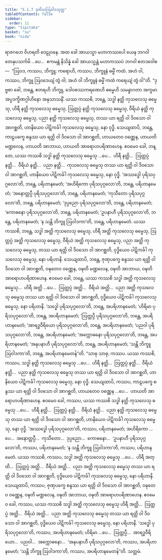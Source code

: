 ```yaml
---
title: "5.1.7 ဒုတိယဩဝါဒသုတ္တ"
tableOfContents: false
sidebar:
  order: 11
type: "tipitaka"
basket: "su"
book: "nida"
---
```



<DynamicBreadcrumb />

<Division number="150" book="nida">

<Paragraph number="940" book="nida">
ရာဇဂဟေ ဝိဟရတိ ဝေဠုဝနေ. အထ ခေါ အာယသ္မာ မဟာကဿပေါ ယေန ဘဂဝါ တေနုပသင်္ကမိ …ပေ…  ဧကမန္တံ နိသိန္နံ ခေါ အာယသ္မန္တံ မဟာကဿပံ ဘဂဝါ ဧတဒဝေါစ—  “ဩဝဒ, ကဿပ, ဘိက္ခူ; ကရောဟိ, ကဿပ, ဘိက္ခူနံ ဓမ္မိံ ကထံ. အဟံ ဝါ, ကဿပ, ဘိက္ခူ ဩဝဒေယျံ တွံ ဝါ; အဟံ ဝါ ဘိက္ခူနံ ဓမ္မိံ ကထံ ကရေယျံ တွံ ဝါ”တိ.
</Paragraph>

<Paragraph number="941" book="nida">
“ဒုဗ္ဗစာ ခေါ, ဘန္တေ, ဧတရဟိ ဘိက္ခူ, ဒေါဝစဿကရဏေဟိ ဓမ္မေဟိ သမန္နာဂတာ အက္ခမာ အပ္ပဒက္ခိဏဂ္ဂါဟိနော အနုသာသနိံ. ယဿ ကဿစိ, ဘန္တေ, သဒ္ဓါ နတ္ထိ ကုသလေသု ဓမ္မေသု, ဟိရီ နတ္ထိ ကုသလေသု ဓမ္မေသု, ဩတ္တပ္ပံ နတ္ထိ ကုသလေသု ဓမ္မေသု, ဝီရိယံ နတ္ထိ ကုသလေသု ဓမ္မေသု, ပညာ နတ္ထိ ကုသလေသု ဓမ္မေသု, တဿ ယာ ရတ္တိ ဝါ ဒိဝသော ဝါ အာဂစ္ဆတိ, ဟာနိယေဝ ပါဋိကင်္ခါ ကုသလေသု ဓမ္မေသု, နော ဝုဒ္ဓိ.
</Paragraph>

<Paragraph number="942" book="nida">
သေယျထာပိ, ဘန္တေ, ကာဠပက္ခေ စန္ဒဿ ယာ ရတ္တိ ဝါ ဒိဝသော ဝါ အာဂစ္ဆတိ, ဟာယတေဝ ဝဏ္ဏေန, ဟာယတိ မဏ္ဍလေန, ဟာယတိ အာဘာယ, ဟာယတိ အာရောဟပရိဏာဟေန. ဧဝမေဝ ခေါ, ဘန္တေ, ယဿ ကဿစိ သဒ္ဓါ နတ္ထိ ကုသလေသု ဓမ္မေသု …ပေ…  ဟိရီ နတ္ထိ…  ဩတ္တပ္ပံ နတ္ထိ…  ဝီရိယံ နတ္ထိ…  ပညာ နတ္ထိ…  ကုသလေသု ဓမ္မေသု တဿ ယာ ရတ္တိ ဝါ ဒိဝသော ဝါ အာဂစ္ဆတိ, ဟာနိယေဝ ပါဋိကင်္ခါ ကုသလေသု ဓမ္မေသု, နော ဝုဒ္ဓိ.
</Paragraph>

<Paragraph number="943" book="nida">
‘အဿဒ္ဓေါ ပုရိသပုဂ္ဂလော’တိ, ဘန္တေ, ပရိဟာနမေတံ; ‘အဟိရိကော ပုရိသပုဂ္ဂလော’တိ, ဘန္တေ, ပရိဟာနမေတံ; ‘အနောတ္တပ္ပီ ပုရိသပုဂ္ဂလော’တိ, ဘန္တေ, ပရိဟာနမေတံ; ‘ကုသီတော ပုရိသပုဂ္ဂလော’တိ, ဘန္တေ, ပရိဟာနမေတံ; ‘ဒုပ္ပညော ပုရိသပုဂ္ဂလော’တိ, ဘန္တေ, ပရိဟာနမေတံ; ‘ကောဓနော ပုရိသပုဂ္ဂလော’တိ, ဘန္တေ, ပရိဟာနမေတံ; ‘ဥပနာဟီ ပုရိသပုဂ္ဂလော’တိ, ဘန္တေ, ပရိဟာနမေတံ; ‘န သန္တိ ဘိက္ခူ ဩဝါဒကာ’တိ, ဘန္တေ, ပရိဟာနမေတံ.
</Paragraph>

<Paragraph number="944" book="nida">
ယဿ ကဿစိ, ဘန္တေ, သဒ္ဓါ အတ္ထိ ကုသလေသု ဓမ္မေသု, ဟိရီ အတ္ထိ ကုသလေသု ဓမ္မေသု, ဩတ္တပ္ပံ အတ္ထိ ကုသလေသု ဓမ္မေသု, ဝီရိယံ အတ္ထိ ကုသလေသု ဓမ္မေသု, ပညာ အတ္ထိ ကုသလေသု ဓမ္မေသု, တဿ ယာ ရတ္တိ ဝါ ဒိဝသော ဝါ အာဂစ္ဆတိ, ဝုဒ္ဓိယေဝ ပါဋိကင်္ခါ ကုသလေသု ဓမ္မေသု, နော ပရိဟာနိ.
</Paragraph>

<Paragraph number="945" book="nida">
သေယျထာပိ, ဘန္တေ, ဇုဏှပက္ခေ စန္ဒဿ ယာ ရတ္တိ ဝါ ဒိဝသော ဝါ အာဂစ္ဆတိ, ဝဍ္ဎတေဝ ဝဏ္ဏေန, ဝဍ္ဎတိ မဏ္ဍလေန, ဝဍ္ဎတိ အာဘာယ, ဝဍ္ဎတိ အာရောဟပရိဏာဟေန. ဧဝမေဝ ခေါ, ဘန္တေ, ယဿ ကဿစိ သဒ္ဓါ အတ္ထိ ကုသလေသု ဓမ္မေသု…  ဟိရီ အတ္ထိ …ပေ…  ဩတ္တပ္ပံ အတ္ထိ…  ဝီရိယံ အတ္ထိ…  ပညာ အတ္ထိ ကုသလေသု ဓမ္မေသု တဿ ယာ ရတ္တိ ဝါ ဒိဝသော ဝါ အာဂစ္ဆတိ, ဝုဒ္ဓိယေဝ ပါဋိကင်္ခါ ကုသလေသု ဓမ္မေသု, နော ပရိဟာနိ.
</Paragraph>

<Paragraph number="946" book="nida">
‘သဒ္ဓေါ ပုရိသပုဂ္ဂလော’တိ, ဘန္တေ, အပရိဟာနမေတံ; ‘ဟိရိမာ ပုရိသပုဂ္ဂလော’တိ, ဘန္တေ, အပရိဟာနမေတံ; ‘ဩတ္တပ္ပီ ပုရိသပုဂ္ဂလော’တိ, ဘန္တေ, အပရိဟာနမေတံ; ‘အာရဒ္ဓဝီရိယော ပုရိသပုဂ္ဂလော’တိ, ဘန္တေ, အပရိဟာနမေတံ; ‘ပညဝါ ပုရိသပုဂ္ဂလော’တိ, ဘန္တေ, အပရိဟာနမေတံ; ‘အက္ကောဓနော ပုရိသပုဂ္ဂလော’တိ, ဘန္တေ, အပရိဟာနမေတံ; ‘အနုပနာဟီ ပုရိသပုဂ္ဂလော’တိ, ဘန္တေ, အပရိဟာနမေတံ; ‘သန္တိ ဘိက္ခူ ဩဝါဒကာ’တိ, ဘန္တေ, အပရိဟာနမေတန်”တိ.
</Paragraph>

<Paragraph number="947" book="nida">
“သာဓု သာဓု, ကဿပ. ယဿ ကဿစိ, ကဿပ, သဒ္ဓါ နတ္ထိ ကုသလေသု ဓမ္မေသု …ပေ…  ဟိရီ နတ္ထိ…  ဩတ္တပ္ပံ နတ္ထိ…  ဝီရိယံ နတ္ထိ…  ပညာ နတ္ထိ ကုသလေသု ဓမ္မေသု တဿ ယာ ရတ္တိ ဝါ ဒိဝသော ဝါ အာဂစ္ဆတိ, ဟာနိယေဝ ပါဋိကင်္ခါ ကုသလေသု ဓမ္မေသု, နော ဝုဒ္ဓိ.
</Paragraph>

<Paragraph number="948" book="nida">
သေယျထာပိ, ကဿပ, ကာဠပက္ခေ စန္ဒဿ ယာ ရတ္တိ ဝါ ဒိဝသော ဝါ အာဂစ္ဆတိ, ဟာယတေဝ ဝဏ္ဏေန …ပေ…  ဟာယတိ အာရောဟပရိဏာဟေန. ဧဝမေဝ ခေါ, ကဿပ, ယဿ ကဿစိ သဒ္ဓါ နတ္ထိ ကုသလေသု ဓမ္မေသု …ပေ…  ဟိရီ နတ္ထိ…  ဩတ္တပ္ပံ နတ္ထိ…  ဝီရိယံ နတ္ထိ…  ပညာ နတ္ထိ ကုသလေသု ဓမ္မေသု တဿ ယာ ရတ္တိ ဝါ ဒိဝသော ဝါ အာဂစ္ဆတိ, ဟာနိယေဝ ပါဋိကင်္ခါ ကုသလေသု ဓမ္မေသု, နော ဝုဒ္ဓိ. ‘အဿဒ္ဓေါ ပုရိသပုဂ္ဂလော’တိ, ကဿပ, ပရိဟာနမေတံ; အဟိရိကော …ပေ…  အနောတ္တပ္ပီ…  ကုသီတော…  ဒုပ္ပညော…  ကောဓနော…  ‘ဥပနာဟီ ပုရိသပုဂ္ဂလော’တိ, ကဿပ, ပရိဟာနမေတံ; ‘န သန္တိ ဘိက္ခူ ဩဝါဒကာ’တိ, ကဿပ, ပရိဟာနမေတံ.
</Paragraph>

<Paragraph number="949" book="nida">
ယဿ ကဿစိ, ကဿပ, သဒ္ဓါ အတ္ထိ ကုသလေသု ဓမ္မေသု …ပေ…  ဟိရီ အတ္ထိ…  ဩတ္တပ္ပံ အတ္ထိ…  ဝီရိယံ အတ္ထိ…  ပညာ အတ္ထိ ကုသလေသု ဓမ္မေသု တဿ ယာ ရတ္တိ ဝါ ဒိဝသော ဝါ အာဂစ္ဆတိ, ဝုဒ္ဓိယေဝ ပါဋိကင်္ခါ ကုသလေသု ဓမ္မေသု, နော ပရိဟာနိ.
</Paragraph>

<Paragraph number="950" book="nida">
သေယျထာပိ, ကဿပ, ဇုဏှပက္ခေ စန္ဒဿ ယာ ရတ္တိ ဝါ ဒိဝသော ဝါ အာဂစ္ဆတိ, ဝဍ္ဎတေဝ ဝဏ္ဏေန, ဝဍ္ဎတိ မဏ္ဍလေန, ဝဍ္ဎတိ အာဘာယ, ဝဍ္ဎတိ အာရောဟပရိဏာဟေန. ဧဝမေဝ ခေါ, ကဿပ, ယဿ ကဿစိ သဒ္ဓါ အတ္ထိ ကုသလေသု ဓမ္မေသု ဟိရီ အတ္ထိ…  ဩတ္တပ္ပံ အတ္ထိ…  ဝီရိယံ အတ္ထိ…  ပညာ အတ္ထိ ကုသလေသု ဓမ္မေသု တဿ ယာ ရတ္တိ ဝါ ဒိဝသော ဝါ အာဂစ္ဆတိ, ဝုဒ္ဓိယေဝ ပါဋိကင်္ခါ ကုသလေသု ဓမ္မေသု, နော ပရိဟာနိ.
</Paragraph>

<Paragraph number="951" book="nida">
‘သဒ္ဓေါ ပုရိသပုဂ္ဂလော’တိ, ကဿပ, အပရိဟာနမေတံ; ဟိရိမာ …ပေ…  ဩတ္တပ္ပီ…  အာရဒ္ဓဝီရိယော…  ပညဝါ…  အက္ကောဓနော…  ‘အနုပနာဟီ ပုရိသပုဂ္ဂလော’တိ, ကဿပ, အပရိဟာနမေတံ; ‘သန္တိ ဘိက္ခူ ဩဝါဒကာ’တိ, ကဿပ, အပရိဟာနမေတန်”တိ.

</Paragraph>
</Division>

<Paragraph number="952" type="center" book="nida">
သတ္တမံ.
</Paragraph>
